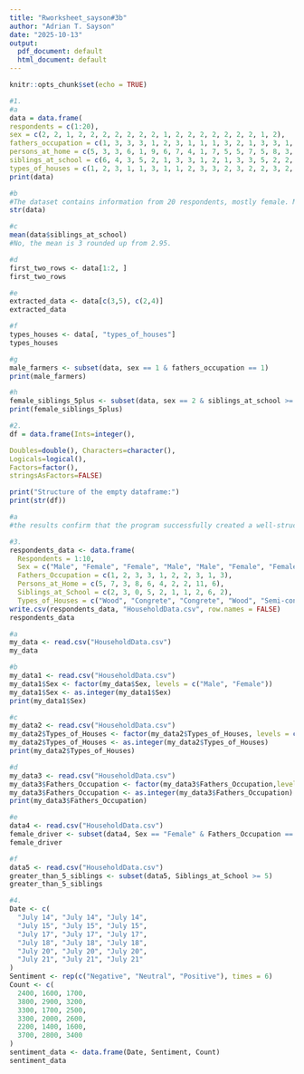 ```yaml
---
title: "Rworksheet_sayson#3b"
author: "Adrian T. Sayson"
date: "2025-10-13"
output:
  pdf_document: default
  html_document: default
---
```


```r
knitr::opts_chunk$set(echo = TRUE)
```
```r
#1.
#a
data = data.frame(
respondents = c(1:20),
sex = c(2, 2, 1, 2, 2, 2, 2, 2, 2, 2, 1, 2, 2, 2, 2, 2, 2, 2, 1, 2),
fathers_occupation = c(1, 3, 3, 3, 1, 2, 3, 1, 1, 1, 3, 2, 1, 3, 3, 1, 3, 1, 2, 1),
persons_at_home = c(5, 3, 3, 6, 1, 9, 6, 7, 4, 1, 7, 5, 5, 7, 5, 8, 3, 6, 7, 6),
siblings_at_school = c(6, 4, 3, 5, 2, 1, 3, 3, 1, 2, 1, 3, 3, 5, 2, 2, 2, 5, 3, 3),
types_of_houses = c(1, 2, 3, 1, 1, 3, 1, 1, 2, 3, 3, 2, 3, 2, 2, 3, 2, 3, 3, 2))
print(data)
```
```r
#b
#The dataset contains information from 20 respondents, mostly female. Most fathers work in "other" occupations and close 2nd are farmers, while a smaller number are drivers. Households have an average of 5 members, with around 3 siblings attending school. Most respondents live in concrete or semi-concrete houses, suggesting relatively stable living conditions.
str(data)
```
```r
#c
mean(data$siblings_at_school)
#No, the mean is 3 rounded up from 2.95.
```
```r
#d
first_two_rows <- data[1:2, ]
first_two_rows
```
```r
#e
extracted_data <- data[c(3,5), c(2,4)]
extracted_data 
```
```r
#f
types_houses <- data[, "types_of_houses"]
types_houses
```
```r
#g
male_farmers <- subset(data, sex == 1 & fathers_occupation == 1)
print(male_farmers)
```
```r
#h
female_siblings_5plus <- subset(data, sex == 2 & siblings_at_school >= 5)
print(female_siblings_5plus)
```

```r
#2.
df = data.frame(Ints=integer(),

Doubles=double(), Characters=character(),
Logicals=logical(),
Factors=factor(),
stringsAsFactors=FALSE)

print("Structure of the empty dataframe:")
print(str(df))
```
```r
#a
#the results confirm that the program successfully created a well-structured, zero-row data frame with five columns, each correctly defined to hold a specific R data type. This empty data frame is now ready to have new rows of data appended to it.
```

```r
#3.
respondents_data <- data.frame(
  Respondents = 1:10,
  Sex = c("Male", "Female", "Female", "Male", "Male", "Female", "Female", "Male", "Female", "Male"),
  Fathers_Occupation = c(1, 2, 3, 3, 1, 2, 2, 3, 1, 3),
  Persons_at_Home = c(5, 7, 3, 8, 6, 4, 2, 2, 11, 6),
  Siblings_at_School = c(2, 3, 0, 5, 2, 1, 1, 2, 6, 2),
  Types_of_Houses = c("Wood", "Congrete", "Congrete", "Wood", "Semi-congrete", "Semi-congrete", "Wood", "Semi-congrete", "Semi-congrete", "Congrete"))
write.csv(respondents_data, "HouseholdData.csv", row.names = FALSE)
respondents_data
```
```r
#a
my_data <- read.csv("HouseholdData.csv")
my_data
```
```r
#b
my_data1 <- read.csv("HouseholdData.csv")
my_data1$Sex <- factor(my_data$Sex, levels = c("Male", "Female"))
my_data1$Sex <- as.integer(my_data1$Sex)
print(my_data1$Sex)
```
```r
#c
my_data2 <- read.csv("HouseholdData.csv")
my_data2$Types_of_Houses <- factor(my_data2$Types_of_Houses, levels = c("Wood", "Congrete", "Semi-congrete"))
my_data2$Types_of_Houses <- as.integer(my_data2$Types_of_Houses)
print(my_data2$Types_of_Houses)
```
```r
#d
my_data3 <- read.csv("HouseholdData.csv")
my_data3$Fathers_Occupation <- factor(my_data3$Fathers_Occupation,levels = c(1, 2, 3), labels = c("Farmer", "Driver", "Others"))
my_data3$Fathers_Occupation <- as.integer(my_data3$Fathers_Occupation)
print(my_data3$Fathers_Occupation)
```
```r
#e
data4 <- read.csv("HouseholdData.csv")
female_driver <- subset(data4, Sex == "Female" & Fathers_Occupation == 2)
female_driver
```
```r
#f
data5 <- read.csv("HouseholdData.csv")
greater_than_5_siblings <- subset(data5, Siblings_at_School >= 5)
greater_than_5_siblings
```

```r
#4.
Date <- c(
  "July 14", "July 14", "July 14",
  "July 15", "July 15", "July 15",
  "July 17", "July 17", "July 17",
  "July 18", "July 18", "July 18",
  "July 20", "July 20", "July 20",
  "July 21", "July 21", "July 21"
)
Sentiment <- rep(c("Negative", "Neutral", "Positive"), times = 6)
Count <- c(
  2400, 1600, 1700,
  3800, 2900, 3200,
  3300, 1700, 2500,
  3300, 2000, 2600,
  2200, 1400, 1600,
  3700, 2800, 3400
)
sentiment_data <- data.frame(Date, Sentiment, Count)
sentiment_data
```



